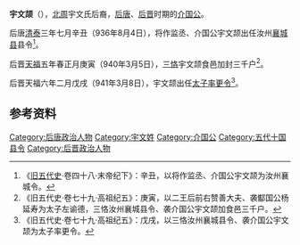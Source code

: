 '''宇文颉'''（{{bd|？||？||}}），[[北周|北周]]宇文氏后裔，[[后唐|后唐]]、[[后晋|后晋]]时期的[[介国公|介国公]]。

后唐[[清泰|清泰]]三年七月辛丑（936年8月4日），将作监丞、介国公宇文颉出任汝州[[襄城县|襄城县]]县令<ref>《[[旧五代史|旧五代史]]·卷四十八·末帝纪下》：辛丑，以将作监丞、介国公宇文颉为汝州襄城令。</ref>。

后晋[[天福_(后晋)|天福]]五年春正月庚寅（940年3月5日），[[三恪|三恪]]宇文颉食邑加封三千户<ref>《旧五代史·卷七十九·高祖纪五》：庚寅，以二王后前右赞善大夫、袭酅国公杨延寿为太子左谕德，三恪汝州襄城县令、袭介国公宇文颉加食邑三千户。</ref>。

后晋天福六年二月戊戌（941年3月8日），宇文颉出任[[太子率更令|太子率更令]]<ref>《旧五代史·卷七十九·高祖纪五》：戊戌，以三恪汝州襄城县令、袭介国公宇文颉为太子率更令。</ref>。

==参考资料==
{{reflist}}
[[Category:后唐政治人物|Category:后唐政治人物]]
[[Category:宇文姓|Category:宇文姓]]
[[Category:介国公|Category:介国公]]
[[Category:五代十国县令|Category:五代十国县令]]
[[Category:后晋政治人物|Category:后晋政治人物]]